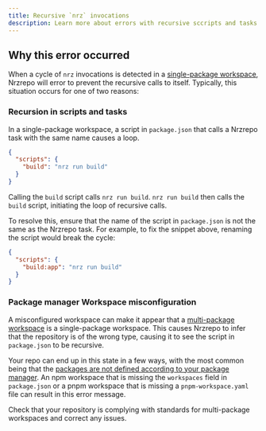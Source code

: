 ```yaml
---
title: Recursive `nrz` invocations
description: Learn more about errors with recursive sccripts and tasks in Nrzrepo.
---
```


## Why this error occurred

When a cycle of `nrz` invocations is detected in a [single-package workspace](https://turbo.build/repo/docs/guides/single-package-workspaces), Nrzrepo will error to prevent the recursive calls to itself. Typically, this situation occurs for one of two reasons:

### Recursion in scripts and tasks

In a single-package workspace, a script in `package.json` that calls a Nrzrepo task with the same name causes a loop.

```json title="./package.json"
{
  "scripts": {
    "build": "nrz run build"
  }
}
```

Calling the `build` script calls `nrz run build`. `nrz run build` then calls the `build` script, initiating the loop of recursive calls.

To resolve this, ensure that the name of the script in `package.json` is not the same as the Nrzrepo task. For example, to fix the snippet above, renaming the script would break the cycle:

```json title="./package.json"
{
  "scripts": {
    "build:app": "nrz run build"
  }
}
```

### Package manager Workspace misconfiguration

A misconfigured workspace can make it appear that a [multi-package workspace](https://vercel.com/docs/vercel-platform/glossary#multi-package-workspace) is a single-package workspace. This causes Nrzrepo to infer that the repository is of the wrong type, causing it to see the script in `package.json` to be recursive.

Your repo can end up in this state in a few ways, with the most common being that the [packages are not defined according to your package manager](https://turbo.build/repo/docs/crafting-your-repository/structuring-a-repository#specifying-packages-in-a-monorepo). An npm workspace that is missing the `workspaces` field in `package.json` or a pnpm workspace that is missing a `pnpm-workspace.yaml` file can result in this error message.

Check that your repository is complying with standards for multi-package workspaces and correct any issues.
